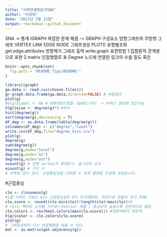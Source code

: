 ---
title: "사회연결망분석SNA"
author: "이성령"
date: "2017년 7월 21일"
output: rmarkdown::github_document
---
SNA -> 통계 
IGRAPH 복잡한 문제 해결 -> GRAPH
구성요소 
방향그래프와 무방향 그래프  VERTEX LINK EDGE NODE
그래프생성 PLOT()
유형별조회  get.edge.attributes
방향제거 
그래프 출력 write.graph
표현방법 1.집합론적 관계쌍으로 표현 2.matrix 인접행렬로 표
Degree  노드에 연결된 링크의 수를 밀도 혹은 
```{r, echo = FALSE}
knitr::opts_chunk$set(
  fig.path = "README_figs/README-"
)
```

```{r}

library(igraph)
ga.data <- read.csv(choose.files())
g<-graph.data.frame(ga.data,directed=FALSE) # 비방향성
plot(g)
#V(g)$label <- NA # VERTEX(정점) EDGE(가지) -> 버텍스 정보에 접근가능
V(g)$size <- degree(g)*5 #차수
hist(degree(g)) 
sort(degree(g),decreasing = T)
df_deg <- as.data.frame(table(degree(g)))
colnames(df_deg) <- c("degree","count")
write.csv(df_deg,file="degree_dist.csv")
plot(g)
degree(g)
sum(degree(g))
degree(g,mode="total")
degree(g,mode="in")
degree(g,mode="out")
vcount(g) # 전체 vertex가 몇개인가. 동그라미 숫자 
ecount(g) # 가지 수 
# 부족한 감이 있다. 근접중심성을 나타낼 수 있게 플랏을 수정해 보겠습니다.
```
#근접중심
```{r}
clo <- closeness(g) 
#1을 더하는 이유는 min 근접중심성은 0이 되기때문에, 자연수로 만들어 주기 위해)
clo.score <- round((clo-min(clo))*length(clo)/max(clo))+1
# rev는 벡터의 순서를 거꾸로(reverse) 해줌 : 중심성이 높을수록 진한색으로 할당
clo.colors <- rev(heat.colors(max(clo.score))) #연한색에서 찐한색
V(g)$color <- clo.colors[clo.score]
plot(g)
# 그래프로부터 다시 인접행렬로 바꿀 수 있다.
mat <- as.matrix(get.adjacency(g))

```
